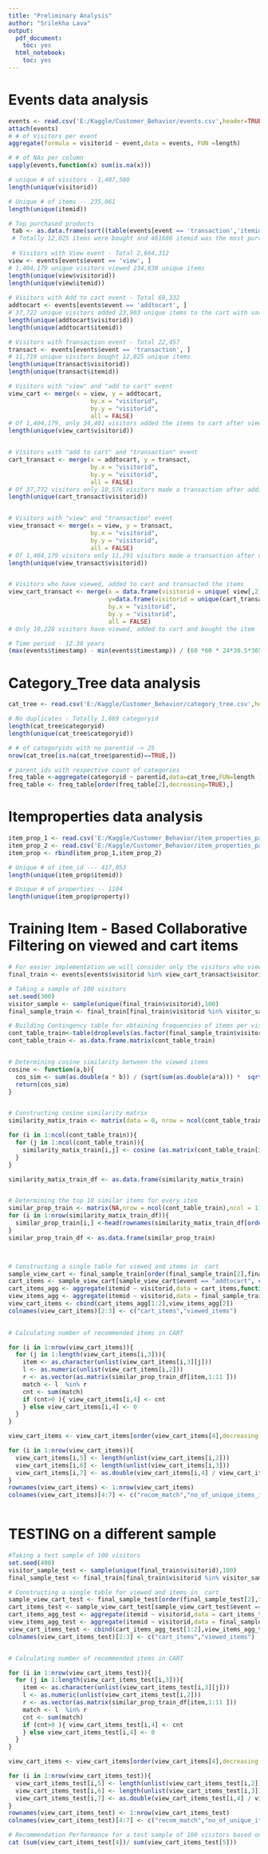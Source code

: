 ---
title: "Preliminary Analysis"
author: "Srilekha Lava"
output:
  pdf_document:
    toc: yes
  html_notebook:
    toc: yes
---

# Events data analysis

```{r}

events <- read.csv('E:/Kaggle/Customer_Behavior/events.csv',header=TRUE)
attach(events)
# # of Visitors per event
aggregate(formula = visitorid ~ event,data = events, FUN =length)

# # of NAs per column
sapply(events,function(x) sum(is.na(x)))

# unique # of visitors - 1,407,580
length(unique(visitorid))

# Unique # of items -- 235,061
length(unique(itemid))

# Top purchased products
 tab <- as.data.frame(sort((table(events[event == 'transaction','itemid'])),decreasing = TRUE))
 # Totally 12,025 items were bought and 461686 itemid was the most purchased item
 
 # Visitors with View event - Total 2,664,312 
view <- events[events$event == 'view', ]
# 1,404,179 unique visitors viewed 234,838 unique items 
length(unique(view$visitorid))
length(unique(view$itemid))
 
# Visitors with Add to cart event - Total 69,332
addtocart <- events[events$event == 'addtocart', ]
# 37,722 unique visitors added 23,903 unique items to the cart with varying quantity
length(unique(addtocart$visitorid))
length(unique(addtocart$itemid))

# Visitors with Transaction event - Total 22,457
transact <- events[events$event == 'transaction', ]
# 11,719 unique visitors bought 12,025 unique items
length(unique(transact$visitorid))
length(unique(transact$itemid))

# Visitors with "view" and "add to cart" event
view_cart <- merge(x = view, y = addtocart,
                       by.x = "visitorid",
                       by.y = "visitorid",
                       all = FALSE)
# Of 1,404,179, only 34,401 visitors added the items to cart after viewing
length(unique(view_cart$visitorid))


# Visitors with "add to cart" and "transaction" event
cart_transact <- merge(x = addtocart, y = transact,
                       by.x = "visitorid",
                       by.y = "visitorid",
                       all = FALSE)
# Of 37,772 visitors only 10,576 visitors made a transaction after adding the items to cart
length(unique(cart_transact$visitorid))


# Visitors with "view" and "transaction" event
view_transact <- merge(x = view, y = transact,
                       by.x = "visitorid",
                       by.y = "visitorid",
                       all = FALSE)
# Of 1,404,179 visitors only 11,291 visitors made a transaction after viewing the items
length(unique(view_transact$visitorid))


# Visitors who have viewed, added to cart and transacted the items
view_cart_transact <- merge(x = data.frame(visitorid = unique( view[,2])),
                            y=data.frame(visitorid = unique(cart_transact[,1])),
                            by.x = "visitorid",
                            by.y = "visitorid",
                            all = FALSE)
# Only 10,228 visitors have viewed, added to cart and bought the item

# Time period - 12.38 years
(max(events$timestamp) - min(events$timestamp)) / (60 *60 * 24*30.5*365.5)
```



# Category_Tree data analysis

```{r}
cat_tree <- read.csv('E:/Kaggle/Customer_Behavior/category_tree.csv',header=TRUE)

# No duplicates - Totally 1,669 categoryid
length(cat_tree$categoryid)
length(unique(cat_tree$categoryid))

# # of categoryids with no parentid -> 25
nrow(cat_tree[is.na(cat_tree$parentid)==TRUE,]) 

# parent_ids with respective count of categories
freq_table <-aggregate(categoryid ~ parentid,data=cat_tree,FUN=length )
freq_table <- freq_table[order(freq_table[2],decreasing=TRUE),]

```



# Itemproperties data analysis
```{r}
item_prop_1 <- read.csv('E:/Kaggle/Customer_Behavior/item_properties_part1.csv',header=TRUE)
item_prop_2 <- read.csv('E:/Kaggle/Customer_Behavior/item_properties_part2.csv',header=TRUE)
item_prop <- rbind(item_prop_1,item_prop_2)

# Unique # of item_id --- 417,053
length(unique(item_prop$itemid))

# Unique # of properties -- 1104
length(unique(item_prop$property))


```



# Training Item - Based Collaborative Filtering on viewed and cart items

```{r}
# For easier implementation we will consider only the visitors who viewed, added to cart and bought the item 
final_train <- events[events$visitorid %in% view_cart_transact$visitorid & events$event %in% c("view","addtocart"), ]

# Taking a sample of 100 visitors
set.seed(300)
visitor_sample <- sample(unique(final_train$visitorid),100)
final_sample_train <- final_train[final_train$visitorid %in% visitor_sample == TRUE, ]

# Building Contingency table for obtaining frequencies of items per visitor
cont_table_train<-table(droplevels(as.factor(final_sample_train$visitorid)),droplevels(as.factor(final_sample_train$itemid)))
cont_table_train <- as.data.frame.matrix(cont_table_train)


# Determining cosine similarity between the viewed items
cosine <- function(a,b){
  cos_sim <- sum(as.double(a * b)) / (sqrt(sum(as.double(a*a))) *  sqrt(sum(as.double(b*b))))
  return(cos_sim)
}


# Constructing cosine similarity matrix 
similarity_matix_train <- matrix(data = 0, nrow = ncol(cont_table_train),ncol = ncol(cont_table_train),dimnames = list(x = colnames(cont_table_train), y = colnames(cont_table_train) ) )

for (i in 1:ncol(cont_table_train)){
  for (j in 1:ncol(cont_table_train)){
    similarity_matix_train[i,j] <- cosine (as.matrix(cont_table_train[i]),as.matrix(cont_table_train[j]))
  }
}

similarity_matix_train_df <- as.data.frame(similarity_matix_train)


# Determining the top 10 similar items for every item
similar_prop_train <- matrix(NA,nrow = ncol(cont_table_train),ncol = 11, dimnames = list(x = colnames(cont_table_train), y =1:11))
for (i in 1:nrow(similarity_matix_train_df)){
  similar_prop_train[i,] <-head(rownames(similarity_matix_train_df[order(similarity_matix_train_df[i],decreasing = TRUE),]),n=11)
}
similar_prop_train_df <- as.data.frame(similar_prop_train)



# Constructing a single table for viewed and items in  cart
sample_view_cart <- final_sample_train[order(final_sample_train[2],final_sample_train[1]),]
cart_items <- sample_view_cart[sample_view_cart$event == "addtocart", c(1,2,4)]
cart_items_agg <- aggregate(itemid ~ visitorid,data = cart_items,function(x) list(unique(x)))
view_items_agg <- aggregate(itemid ~ visitorid,data = final_sample_train,function(x) list(unique(x)))
view_cart_items <- cbind(cart_items_agg[1:2],view_items_agg[2])
colnames(view_cart_items)[2:3] <- c("cart_items","viewed_items")
 

# Calculating number of recommended items in CART

for (i in 1:nrow(view_cart_items)){
  for (j in 1:length(view_cart_items[i,3])){
    item <- as.character(unlist(view_cart_items[i,3][j]))
    l <- as.numeric(unlist(view_cart_items[i,2]))
    r <- as.vector(as.matrix(similar_prop_train_df[item,1:11 ]))
    match <- l  %in% r 
    cnt <- sum(match)
    if (cnt>0 ){ view_cart_items[i,4] <- cnt
    } else view_cart_items[i,4] <- 0
  }
}

view_cart_items <- view_cart_items[order(view_cart_items[4],decreasing = TRUE),]

for (i in 1:nrow(view_cart_items)){
  view_cart_items[i,5] <- length(unlist(view_cart_items[i,2]))
  view_cart_items[i,6] <- length(unlist(view_cart_items[i,3]))
  view_cart_items[i,7] <- as.double(view_cart_items[i,4] / view_cart_items[i,5])
}
rownames(view_cart_items) <- 1:nrow(view_cart_items)
colnames(view_cart_items)[4:7] <- c("recom_match","no_of_unique_items_in_cart","no_of_unique_viewed_items","recommendation_performance")



```


# TESTING on a different sample

```{r}
#Taking a test sample of 100 visitors
set.seed(400)
visitor_sample_test <- sample(unique(final_train$visitorid),100)
final_sample_test <- final_train[final_train$visitorid %in% visitor_sample == TRUE, ]

# Constructing a single table for viewed and items in  cart
sample_view_cart_test <- final_sample_test[order(final_sample_test[2],final_sample_test[1]),]
cart_items_test <- sample_view_cart_test[sample_view_cart_test$event == "addtocart", c(1,2,4)]
cart_items_agg_test <- aggregate(itemid ~ visitorid,data = cart_items_test,function(x) list(unique(x)))
view_items_agg_test <- aggregate(itemid ~ visitorid,data = final_sample_test,function(x) list(unique(x)))
view_cart_items_test <- cbind(cart_items_agg_test[1:2],view_items_agg_test[2])
colnames(view_cart_items_test)[2:3] <- c("cart_items","viewed_items")


# Calculating number of recommended items in CART

for (i in 1:nrow(view_cart_items_test)){
  for (j in 1:length(view_cart_items_test[i,3])){
    item <- as.character(unlist(view_cart_items_test[i,3][j]))
    l <- as.numeric(unlist(view_cart_items_test[i,2]))
    r <- as.vector(as.matrix(similar_prop_train_df[item,1:11 ]))
    match <- l  %in% r 
    cnt <- sum(match)
    if (cnt>0 ){ view_cart_items_test[i,4] <- cnt
    } else view_cart_items_test[i,4] <- 0
  }
}

view_cart_items <- view_cart_items[order(view_cart_items[4],decreasing = TRUE),]

for (i in 1:nrow(view_cart_items_test)){
  view_cart_items_test[i,5] <- length(unlist(view_cart_items_test[i,2]))
  view_cart_items_test[i,6] <- length(unlist(view_cart_items_test[i,3]))
  view_cart_items_test[i,7] <- as.double(view_cart_items_test[i,4] / view_cart_items_test[i,5])
}
rownames(view_cart_items_test) <- 1:nrow(view_cart_items_test)
colnames(view_cart_items_test)[4:7] <- c("recom_match","no_of_unique_items_in_cart","no_of_unique_viewed_items","recommendation_performance")

# Recommendation Performance for a test sample of 100 visitors based on 10 item-based recommendations - 88.5% (# of recommended items in cart / Total # of items in cart)
cat (sum(view_cart_items_test[4])/ sum(view_cart_items_test[5]))


```

